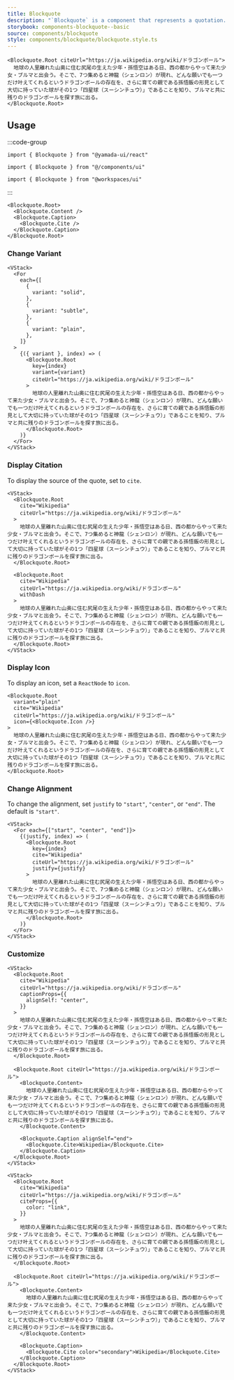 ```yaml
---
title: Blockquote
description: "`Blockquote` is a component that represents a quotation. By default, it renders a `blockquote` element."
storybook: components-blockquote--basic
source: components/blockquote
style: components/blockquote/blockquote.style.ts
---
```


```tsx preview
<Blockquote.Root citeUrl="https://ja.wikipedia.org/wiki/ドラゴンボール">
  地球の人里離れた山奥に住む尻尾の生えた少年・孫悟空はある日、西の都からやって来た少女・ブルマと出会う。そこで、7つ集めると神龍（シェンロン）が現れ、どんな願いでも一つだけ叶えてくれるというドラゴンボールの存在を、さらに育ての親である孫悟飯の形見として大切に持っていた球がその1つ「四星球（スーシンチュウ）」であることを知り、ブルマと共に残りのドラゴンボールを探す旅に出る。
</Blockquote.Root>
```

## Usage

:::code-group

```tsx [package]
import { Blockquote } from "@yamada-ui/react"
```

```tsx [alias]
import { Blockquote } from "@/components/ui"
```

```tsx [monorepo]
import { Blockquote } from "@workspaces/ui"
```

:::

```tsx
<Blockquote.Root>
  <Blockquote.Content />
  <Blockquote.Caption>
    <Blockquote.Cite />
  </Blockquote.Caption>
</Blockquote.Root>
```

### Change Variant

```tsx preview
<VStack>
  <For
    each={[
      {
        variant: "solid",
      },
      {
        variant: "subtle",
      },
      {
        variant: "plain",
      },
    ]}
  >
    {({ variant }, index) => (
      <Blockquote.Root
        key={index}
        variant={variant}
        citeUrl="https://ja.wikipedia.org/wiki/ドラゴンボール"
      >
        地球の人里離れた山奥に住む尻尾の生えた少年・孫悟空はある日、西の都からやって来た少女・ブルマと出会う。そこで、7つ集めると神龍（シェンロン）が現れ、どんな願いでも一つだけ叶えてくれるというドラゴンボールの存在を、さらに育ての親である孫悟飯の形見として大切に持っていた球がその1つ「四星球（スーシンチュウ）」であることを知り、ブルマと共に残りのドラゴンボールを探す旅に出る。
      </Blockquote.Root>
    )}
  </For>
</VStack>
```

### Display Citation

To display the source of the quote, set to `cite`.

```tsx preview
<VStack>
  <Blockquote.Root
    cite="Wikipedia"
    citeUrl="https://ja.wikipedia.org/wiki/ドラゴンボール"
  >
    地球の人里離れた山奥に住む尻尾の生えた少年・孫悟空はある日、西の都からやって来た少女・ブルマと出会う。そこで、7つ集めると神龍（シェンロン）が現れ、どんな願いでも一つだけ叶えてくれるというドラゴンボールの存在を、さらに育ての親である孫悟飯の形見として大切に持っていた球がその1つ「四星球（スーシンチュウ）」であることを知り、ブルマと共に残りのドラゴンボールを探す旅に出る。
  </Blockquote.Root>

  <Blockquote.Root
    cite="Wikipedia"
    citeUrl="https://ja.wikipedia.org/wiki/ドラゴンボール"
    withDash
  >
    地球の人里離れた山奥に住む尻尾の生えた少年・孫悟空はある日、西の都からやって来た少女・ブルマと出会う。そこで、7つ集めると神龍（シェンロン）が現れ、どんな願いでも一つだけ叶えてくれるというドラゴンボールの存在を、さらに育ての親である孫悟飯の形見として大切に持っていた球がその1つ「四星球（スーシンチュウ）」であることを知り、ブルマと共に残りのドラゴンボールを探す旅に出る。
  </Blockquote.Root>
</VStack>
```

### Display Icon

To display an icon, set a `ReactNode` to `icon`.

```tsx preview
<Blockquote.Root
  variant="plain"
  cite="Wikipedia"
  citeUrl="https://ja.wikipedia.org/wiki/ドラゴンボール"
  icon={<Blockquote.Icon />}
>
  地球の人里離れた山奥に住む尻尾の生えた少年・孫悟空はある日、西の都からやって来た少女・ブルマと出会う。そこで、7つ集めると神龍（シェンロン）が現れ、どんな願いでも一つだけ叶えてくれるというドラゴンボールの存在を、さらに育ての親である孫悟飯の形見として大切に持っていた球がその1つ「四星球（スーシンチュウ）」であることを知り、ブルマと共に残りのドラゴンボールを探す旅に出る。
</Blockquote.Root>
```

### Change Alignment

To change the alignment, set `justify` to `"start"`, `"center"`, or `"end"`. The default is `"start"`.

```tsx preview
<VStack>
  <For each={["start", "center", "end"]}>
    {(justify, index) => (
      <Blockquote.Root
        key={index}
        cite="Wikipedia"
        citeUrl="https://ja.wikipedia.org/wiki/ドラゴンボール"
        justify={justify}
      >
        地球の人里離れた山奥に住む尻尾の生えた少年・孫悟空はある日、西の都からやって来た少女・ブルマと出会う。そこで、7つ集めると神龍（シェンロン）が現れ、どんな願いでも一つだけ叶えてくれるというドラゴンボールの存在を、さらに育ての親である孫悟飯の形見として大切に持っていた球がその1つ「四星球（スーシンチュウ）」であることを知り、ブルマと共に残りのドラゴンボールを探す旅に出る。
      </Blockquote.Root>
    )}
  </For>
</VStack>
```

### Customize

```tsx preview
<VStack>
  <Blockquote.Root
    cite="Wikipedia"
    citeUrl="https://ja.wikipedia.org/wiki/ドラゴンボール"
    captionProps={{
      alignSelf: "center",
    }}
  >
    地球の人里離れた山奥に住む尻尾の生えた少年・孫悟空はある日、西の都からやって来た少女・ブルマと出会う。そこで、7つ集めると神龍（シェンロン）が現れ、どんな願いでも一つだけ叶えてくれるというドラゴンボールの存在を、さらに育ての親である孫悟飯の形見として大切に持っていた球がその1つ「四星球（スーシンチュウ）」であることを知り、ブルマと共に残りのドラゴンボールを探す旅に出る。
  </Blockquote.Root>

  <Blockquote.Root citeUrl="https://ja.wikipedia.org/wiki/ドラゴンボール">
    <Blockquote.Content>
      地球の人里離れた山奥に住む尻尾の生えた少年・孫悟空はある日、西の都からやって来た少女・ブルマと出会う。そこで、7つ集めると神龍（シェンロン）が現れ、どんな願いでも一つだけ叶えてくれるというドラゴンボールの存在を、さらに育ての親である孫悟飯の形見として大切に持っていた球がその1つ「四星球（スーシンチュウ）」であることを知り、ブルマと共に残りのドラゴンボールを探す旅に出る。
    </Blockquote.Content>

    <Blockquote.Caption alignSelf="end">
      <Blockquote.Cite>Wikipedia</Blockquote.Cite>
    </Blockquote.Caption>
  </Blockquote.Root>
</VStack>
```

```tsx preview
<VStack>
  <Blockquote.Root
    cite="Wikipedia"
    citeUrl="https://ja.wikipedia.org/wiki/ドラゴンボール"
    citeProps={{
      color: "link",
    }}
  >
    地球の人里離れた山奥に住む尻尾の生えた少年・孫悟空はある日、西の都からやって来た少女・ブルマと出会う。そこで、7つ集めると神龍（シェンロン）が現れ、どんな願いでも一つだけ叶えてくれるというドラゴンボールの存在を、さらに育ての親である孫悟飯の形見として大切に持っていた球がその1つ「四星球（スーシンチュウ）」であることを知り、ブルマと共に残りのドラゴンボールを探す旅に出る。
  </Blockquote.Root>

  <Blockquote.Root citeUrl="https://ja.wikipedia.org/wiki/ドラゴンボール">
    <Blockquote.Content>
      地球の人里離れた山奥に住む尻尾の生えた少年・孫悟空はある日、西の都からやって来た少女・ブルマと出会う。そこで、7つ集めると神龍（シェンロン）が現れ、どんな願いでも一つだけ叶えてくれるというドラゴンボールの存在を、さらに育ての親である孫悟飯の形見として大切に持っていた球がその1つ「四星球（スーシンチュウ）」であることを知り、ブルマと共に残りのドラゴンボールを探す旅に出る。
    </Blockquote.Content>

    <Blockquote.Caption>
      <Blockquote.Cite color="secondary">Wikipedia</Blockquote.Cite>
    </Blockquote.Caption>
  </Blockquote.Root>
</VStack>
```
